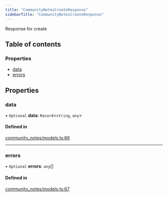 ```yaml
---
title: "CommunityNotesCreateResponse"
sidebarTitle: "CommunityNotesCreateResponse"
---
```


Response for create

## Table of contents

### Properties

- [data](/xdks/typescript/reference/interfaces/CommunityNotesCreateResponse#data)
- [errors](/xdks/typescript/reference/interfaces/CommunityNotesCreateResponse#errors)

## Properties

### data

• `Optional` **data**: `Record`\<`string`, `any`\>

#### Defined in

[community_notes/models.ts:66](https://github.com/xdevplatform/xdk/blob/298ca9350d035e40e7c8ee0753c50052819a41e2/xdk/typescript/src/community_notes/models.ts#L66)

___

### errors

• `Optional` **errors**: `any`[]

#### Defined in

[community_notes/models.ts:67](https://github.com/xdevplatform/xdk/blob/298ca9350d035e40e7c8ee0753c50052819a41e2/xdk/typescript/src/community_notes/models.ts#L67)

